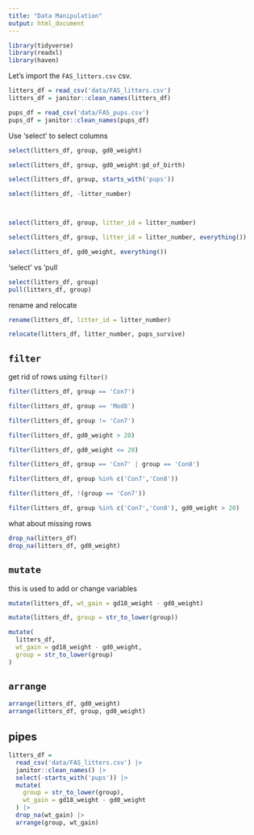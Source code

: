 ```yaml
---
title: "Data Manipulation"
output: html_document
---
```


```r
library(tidyverse)
library(readxl)
library(haven)
```

Let's import the `FAS_litters.csv` csv.

```r
litters_df = read_csv('data/FAS_litters.csv')
litters_df = janitor::clean_names(litters_df)
```



```r
pups_df = read_csv('data/FAS_pups.csv')
pups_df = janitor::clean_names(pups_df)
```

Use 'select' to select columns
```r
select(litters_df, group, gd0_weight)

select(litters_df, group, gd0_weight:gd_of_birth)

select(litters_df, group, starts_with('pups'))

select(litters_df, -litter_number)



select(litters_df, group, litter_id = litter_number)

select(litters_df, group, litter_id = litter_number, everything())

select(litters_df, gd0_weight, everything())
```

'select' vs 'pull

```r
select(litters_df, group)
pull(litters_df, group)
```
rename and relocate
```r
rename(litters_df, litter_id = litter_number)

relocate(litters_df, litter_number, pups_survive)
```

## `filter`

get rid of rows using `filter()`

```r
filter(litters_df, group == 'Con7')

filter(litters_df, group == 'Mod8')

filter(litters_df, group != 'Con7')

filter(litters_df, gd0_weight > 20)

filter(litters_df, gd0_weight <= 20)

filter(litters_df, group == 'Con7' | group == 'Con8')

filter(litters_df, group %in% c('Con7','Con8'))

filter(litters_df, !(group == 'Con7'))

filter(litters_df, group %in% c('Con7','Con8'), gd0_weight > 20)

```

what about missing rows
```r
drop_na(litters_df)
drop_na(litters_df, gd0_weight)
```

## `mutate`

this is used to add or change variables

```r
mutate(litters_df, wt_gain = gd18_weight - gd0_weight)

mutate(litters_df, group = str_to_lower(group))

mutate(
  litters_df,
  wt_gain = gd18_weight - gd0_weight,
  group = str_to_lower(group)
)
```


## `arrange`

```r
arrange(litters_df, gd0_weight)
arrange(litters_df, group, gd0_weight)
```


## pipes

```r
litters_df = 
  read_csv('data/FAS_litters.csv') |>
  janitor::clean_names() |>
  select(-starts_with('pups')) |>
  mutate(
    group = str_to_lower(group),
    wt_gain = gd18_weight - gd0_weight
  ) |>
  drop_na(wt_gain) |>
  arrange(group, wt_gain)
            
```


